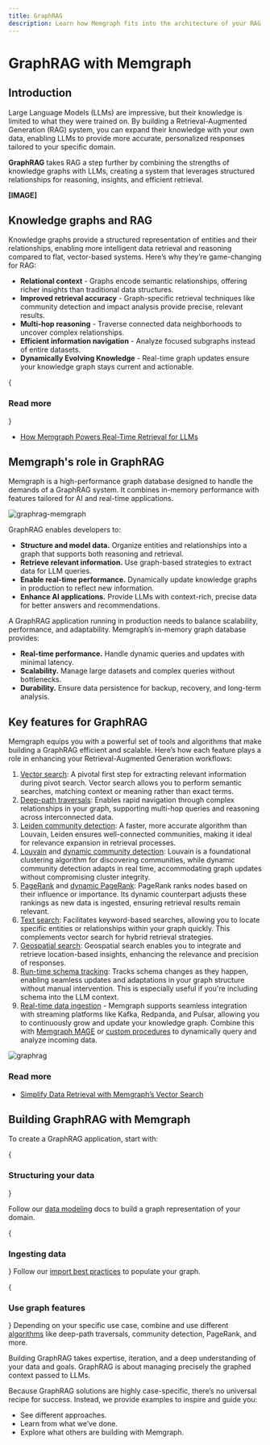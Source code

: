 ```yaml
---
title: GraphRAG
description: Learn how Memgraph fits into the architecture of your RAG system.
---
```



# GraphRAG with Memgraph

## Introduction 

Large Language Models (LLMs) are impressive, but their knowledge is limited to
what they were trained on. By building a Retrieval-Augmented Generation (RAG)
system, you can expand their knowledge with your own data, enabling LLMs to
provide more accurate, personalized responses tailored to your specific domain.

**GraphRAG** takes RAG a step further by combining the strengths of knowledge
graphs with LLMs, creating a system that leverages structured relationships for
reasoning, insights, and efficient retrieval.

**[IMAGE]**

## Knowledge graphs and RAG

Knowledge graphs provide a structured representation of entities and their
relationships, enabling more intelligent data retrieval and reasoning compared
to flat, vector-based systems. Here’s why they’re game-changing for RAG:

- **Relational context** - Graphs encode semantic relationships, offering richer
  insights than traditional data structures.
- **Improved retrieval accuracy** - Graph-specific retrieval techniques like
  community detection and impact analysis provide precise, relevant results.
- **Multi-hop reasoning** - Traverse connected data neighborhoods to uncover
  complex relationships.
- **Efficient information navigation** - Analyze focused subgraphs instead of
  entire datasets.
- **Dynamically Evolving Knowledge** - Real-time graph updates ensure your
  knowledge graph stays current and actionable.

{<h3 className="custom-header">Read more</h3>}

- [How Memgraph Powers Real-Time Retrieval for LLMs](https://memgraph.com/white-paper/knowledge-graphs)


## Memgraph's role in GraphRAG

Memgraph is a high-performance graph database designed to handle the demands of
a GraphRAG system. It combines in-memory performance with features tailored for
AI and real-time applications.

![graphrag-memgraph](/pages/ai-ecosystem/graphrag-memgraph.png)

GraphRAG enables developers to:

- **Structure and model data.** Organize entities and relationships into a
   graph that supports both reasoning and retrieval.
- **Retrieve relevant information.** Use graph-based strategies to extract data
   for LLM queries.
- **Enable real-time performance.** Dynamically update knowledge graphs in
   production to reflect new information.
- **Enhance AI applications.** Provide LLMs with context-rich, precise data for
   better answers and recommendations.
  

A GraphRAG application running in production needs to balance scalability,
performance, and adaptability. Memgraph’s in-memory graph database provides:

- **Real-time performance.** Handle dynamic queries and updates with minimal
  latency.
- **Scalability.** Manage large datasets and complex queries without
  bottlenecks.
- **Durability.** Ensure data persistence for backup, recovery, and long-term
  analysis.


## Key features for GraphRAG

Memgraph equips you with a powerful set of tools and algorithms that make
building a GraphRAG efficient and scalable. Here’s how each feature plays a role
in enhancing your Retrieval-Augmented Generation workflows:

1. [Vector search](/querying/vector-search): A
      pivotal first step for extracting relevant information during pivot
      search. Vector search allows you to perform semantic searches, matching
      context or meaning rather than exact terms.
2. [Deep-path
   traversals](/advanced-algorithms/deep-path-traversal):
      Enables rapid navigation through complex relationships in your graph,
      supporting multi-hop queries and reasoning across interconnected data.
3. [Leiden community
   detection](/advanced-algorithms/available-algorithms/leiden_community_detection):
      A faster, more accurate algorithm than Louvain, Leiden ensures
      well-connected communities, making it ideal for relevance expansion in
      retrieval processes.
4. [Louvain](/advanced-algorithms/available-algorithms/community_detection)
   and [dynamic community
   detection](/advanced-algorithms/available-algorithms/community_detection_online):
      Louvain is a foundational clustering algorithm for discovering
      communities, while dynamic community detection adapts in real time,
      accommodating graph updates without compromising cluster integrity.
5. [PageRank](/advanced-algorithms/available-algorithms/pagerank)
   and [dynamic
   PageRank](/advanced-algorithms/available-algorithms/pagerank_online):
      PageRank ranks nodes based on their influence or importance. Its
      dynamic counterpart adjusts these rankings as new data is ingested,
      ensuring retrieval results remain relevant.
6. [Text search](/querying/text-search):
      Facilitates keyword-based searches, allowing you to locate specific
      entities or relationships within your graph quickly. This complements
      vector search for hybrid retrieval strategies.
7. [Geospatial
      search](/fundamentals/data-types#point):
      Geospatial search enables you to integrate and retrieve location-based
      insights, enhancing the relevance and precision of responses.
8. [Run-time schema
   tracking](/querying/schema#run-time-schema-tracking):
      Tracks schema changes as they happen, enabling seamless updates and
      adaptations in your graph structure without manual intervention. This is
      especially useful if you're including schema into the LLM context.
9. [Real-time data ingestion](/data-streams) - Memgraph supports seamless
integration with streaming platforms like Kafka, Redpanda, and Pulsar, allowing
you to continuously grow and update your knowledge graph. Combine this
with [Memgraph MAGE](/advanced-algorithms) or [custom
procedures](/custom-query-modules) to dynamically query and analyze incoming
data.

![graphrag](/pages/ai-ecosystem/graphrag.png) 

<h3 className="custom-header">Read more</h3>

- [Simplify Data Retrieval with Memgraph’s Vector Search](https://memgraph.com/blog/simplify-data-retrieval-memgraph-vector-search)

## Building GraphRAG with Memgraph

To create a GraphRAG application, start with:

<Steps>

{<h3 className="custom-header">Structuring your data</h3>} 

Follow our [data modeling](/data-modeling) docs to build a graph representation of your domain.

{<h3 className="custom-header">Ingesting data</h3>} 
Follow our [import best practices](/data-migration/best-practices) to populate your graph. 

{<h3 className="custom-header">Use graph features</h3>}
Depending on your specific use case, combine and use different [algorithms](/advanced-algorithms) like deep-path traversals,
community detection, PageRank, and more.

</Steps>

<Callout>
Building GraphRAG takes expertise, iteration, and a deep understanding of your
data and goals. GraphRAG is about managing precisely the graphed context passed
to LLMs. 

Because GraphRAG solutions are highly case-specific, there’s no universal recipe
for success. Instead, we provide examples to inspire and guide you:

- See different approaches.
- Learn from what we’ve done.
- Explore what others are building with Memgraph.
</Callout>

<CommunityLinks/>